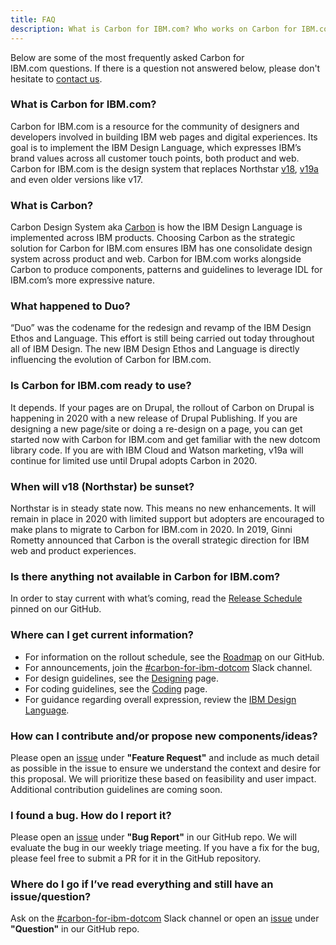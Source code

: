 ```yaml
---
title: FAQ
description: What is Carbon for IBM.com? Who works on Carbon for IBM.com? How can I contribute? Here, we answer some of our frequently asked questions.
---
```


<PageDescription>

Below are some of the most frequently asked Carbon for IBM.com questions. If there is a question not answered below, please don't hesitate to [contact us](https://cognitive-app.slack.com/archives/C2PLX8GQ6).

</PageDescription>

### What is Carbon for IBM.com?

Carbon for IBM.com is a resource for the community of designers and developers involved in building IBM web pages and digital experiences. Its goal is to implement the IBM Design Language, which expresses IBM’s brand values across all customer touch points, both product and web. Carbon for IBM.com is the design system that replaces Northstar [v18](https://www.ibm.com/standards/web/v18/design/), [v19a](https://www.ibm.com/standards/web/v19a-archive/) and even older versions like v17.

### What is Carbon?

Carbon Design System aka [Carbon](https://www.carbondesignsystem.com) is how the IBM Design Language is implemented across IBM products. Choosing Carbon as the strategic solution for Carbon for IBM.com ensures IBM has one consolidate design system across product and web. Carbon for IBM.com works alongside Carbon to produce components, patterns and guidelines to leverage IDL for IBM.com’s more expressive nature.

### What happened to Duo?

“Duo” was the codename for the redesign and revamp of the IBM Design Ethos and Language. This effort is still being carried out today throughout all of IBM Design. The new IBM Design Ethos and Language is directly influencing the evolution of Carbon for IBM.com.

### Is Carbon for IBM.com ready to use?

It depends. If your pages are on Drupal, the rollout of Carbon on Drupal is happening in 2020 with a new release of Drupal Publishing. If you are designing a new page/site or doing a re-design on a page, you can get started now with Carbon for IBM.com and get familiar with the new dotcom library code. If you are with IBM Cloud and Watson marketing, v19a will continue for limited use until Drupal adopts Carbon in 2020.

### When will v18 (Northstar) be sunset?

Northstar is in steady state now. This means no new enhancements. It will remain in place in 2020 with limited support but adopters are encouraged to make plans to migrate to Carbon for IBM.com in 2020. In 2019, Ginni Rometty announced that Carbon is the overall strategic direction for IBM web and product experiences.

### Is there anything not available in Carbon for IBM.com?

In order to stay current with what’s coming, read the [Release Schedule](https://github.com/carbon-design-system/carbon-for-ibm-dotcom/issues) pinned on our GitHub.

### Where can I get current information?

- For information on the rollout schedule, see the [Roadmap](https://github.com/carbon-design-system/carbon-for-ibm-dotcom/wiki/Roadmap) on our GitHub.
- For announcements, join the [#carbon-for-ibm-dotcom](https://ibm-studios.slack.com/archives/C2PLX8GQ6) Slack channel.
- For design guidelines, see the [Designing](https://www.ibm.com/standards/carbon/designing) page.
- For coding guidelines, see the [Coding](https://www.ibm.com/standards/carbon/developing) page.
- For guidance regarding overall expression, review the [IBM Design Language](https://www.ibm.com/design/language/).

### How can I contribute and/or propose new components/ideas?

Please open an [issue](https://github.com/carbon-design-system/carbon-for-ibm-dotcom/issues/new/choose) under **"Feature Request"** and include as much detail as possible in the issue to ensure we understand the context and desire for this proposal. We will prioritize these based on feasibility and user impact. Additional contribution guidelines are coming soon.

### I found a bug. How do I report it?

Please open an [issue](https://github.com/carbon-design-system/carbon-for-ibm-dotcom/issues/new/choose) under **"Bug Report"** in our GitHub repo. We will evaluate the bug in our weekly triage meeting. If you have a fix for the bug, please feel free to submit a PR for it in the GitHub repository.

### Where do I go if I’ve read everything and still have an issue/question?

Ask on the [#carbon-for-ibm-dotcom](https://cognitive-app.slack.com/archives/C2PLX8GQ6) Slack channel or open an [issue](https://github.com/carbon-design-system/carbon-for-ibm-dotcom/issues/new/choose) under **"Question"** in our GitHub repo.
